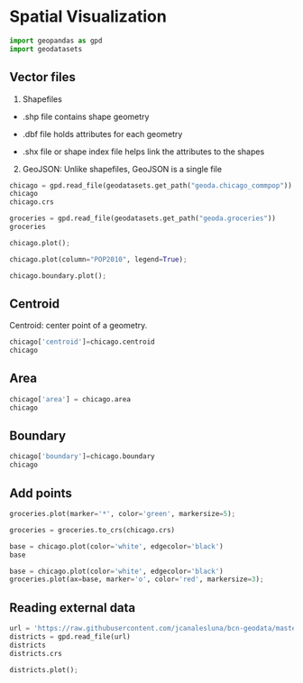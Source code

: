 # Spatial Visualization

```python
import geopandas as gpd
import geodatasets

```

## Vector files

1. Shapefiles

- .shp file contains shape geometry

- .dbf file holds attributes for each geometry

- .shx file or shape index file helps link the attributes to the shapes

2. GeoJSON: Unlike shapefiles, GeoJSON is a single file


```python
chicago = gpd.read_file(geodatasets.get_path("geoda.chicago_commpop"))
chicago
chicago.crs
```

```python
groceries = gpd.read_file(geodatasets.get_path("geoda.groceries"))
groceries
```


```python
chicago.plot();
```

```python
chicago.plot(column="POP2010", legend=True);
```

```python
chicago.boundary.plot();
```

## Centroid

Centroid: center point of a geometry.

```python
chicago['centroid']=chicago.centroid
chicago
```

## Area

```python
chicago['area'] = chicago.area
chicago
```

## Boundary

```python
chicago['boundary']=chicago.boundary
chicago
```

## Add points

```python
groceries.plot(marker='*', color='green', markersize=5);
```

```python
groceries = groceries.to_crs(chicago.crs)
```

```python
base = chicago.plot(color='white', edgecolor='black')
base
```

```python
base = chicago.plot(color='white', edgecolor='black')
groceries.plot(ax=base, marker='o', color='red', markersize=3);
```

## Reading external data

```python
url = 'https://raw.githubusercontent.com/jcanalesluna/bcn-geodata/master/districtes/districtes.geojson'
districts = gpd.read_file(url)
districts
districts.crs
```

```python
districts.plot();
```


